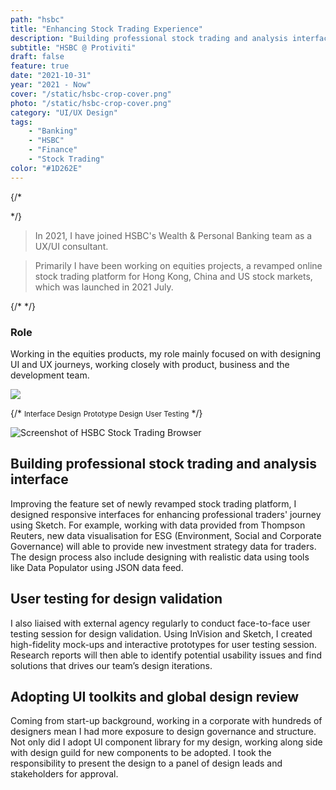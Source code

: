 ```yaml
---
path: "hsbc"
title: "Enhancing Stock Trading Experience"
description: "Building professional stock trading and analysis interface on browser"
subtitle: "HSBC @ Protiviti"
draft: false
feature: true
date: "2021-10-31"
year: "2021 - Now"
cover: "/static/hsbc-crop-cover.png"
photo: "/static/hsbc-crop-cover.png"
category: "UI/UX Design"
tags: 
    - "Banking"
    - "HSBC"
    - "Finance"
    - "Stock Trading"
color: "#1D262E"
---
```


{/* 

<WorkMeta>
<ColumnItem span="span 8"> */}

> In 2021, I have joined HSBC's Wealth & Personal Banking team as a UX/UI consultant. 

> Primarily I have been working on equities projects, a revamped online stock trading platform for Hong Kong, China and US stock markets, which was launched in 2021 July.

{/* </ColumnItem>
<ColumnItem span="span 4">
<GridBlock>
<Meta icon="mobile-alt" label="platform" value="Browser"/>
<Meta icon="calendar-alt" label="timeline" value="2021 Jan - Now"/>
<Meta icon="mug-hot" label="type" value="Full-time"/>
</GridBlock>
</ColumnItem>
</WorkMeta> */}

### Role

Working in the equities products, my role mainly focused on with designing UI and UX journeys, working closely with product, business and the development team. 

![](./HSBC-Role.svg)

{/* <GridBlock margin="0 auto" style="text-align: center; margin-top: 20px;">
  <Wrapper><small>Interface Design</small></Wrapper>
  <Wrapper><small>Prototype Design</small></Wrapper>
  <Wrapper><small>User Testing</small></Wrapper>
</GridBlock> */}


![Screenshot of HSBC Stock Trading Browser](./hsbc-crop-cover.png)

## Building professional stock trading and analysis interface

Improving the feature set of newly revamped stock trading platform, I designed responsive interfaces for enhancing professional traders' journey using Sketch. For example, working with data provided from Thompson Reuters, new data visualisation for ESG (Environment, Social and Corporate Governance) will able to provide new investment strategy data for traders. The design process also include designing with realistic data using tools like Data Populator using JSON data feed.

## User testing for design validation

I also liaised with external agency regularly to conduct face-to-face user testing session for design validation. Using InVision and Sketch, I created high-fidelity mock-ups and interactive prototypes for user testing session. Research reports will then able to identify potential usability issues and find solutions that drives our team’s design iterations.

## Adopting UI toolkits and global design review

Coming from start-up background, working in a corporate with hundreds of designers mean I had more exposure to design governance and structure. Not only did I adopt UI component library for my design, working along side with design guild for new components to be adopted. I took the responsibility to present the design to a panel of design leads and stakeholders for approval.
